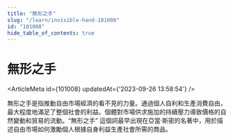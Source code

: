 ```yaml
---
title: "無形之手"
slug: "/learn/invisible-hand-101008"
id: "101008"
hide_table_of_contents: true
---
```



# 無形之手

<ArticleMeta id={101008} updatedAt={'2023-09-26 13:58:54'} />
<div className='border-solid border-b border-t-0 my-4 border-[var(--ifm-color-gray-300)]' />

無形之手是指推動自由市場經濟的看不見的力量。通過個人自利和生產消費自由，最大程度地滿足了整個社會的利益。個體對市場供求施加的持續壓力導致價格的自然變動和貿易的流動。“無形之手” 這個詞最早出現在亞當·斯密的名著中，用於描述自由市場如何激勵個人根據自身利益生產社會所需的商品。
